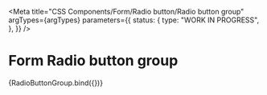 
<Meta
  title="CSS Components/Form/Radio button/Radio button group"
  argTypes={argTypes}
  parameters={{
    status: {
      type: "WORK IN PROGRESS",
    },
  }}
/>

# Form Radio button group

<Canvas>
  <Story name="Radio button group" args={defaultArgs}>
    {RadioButtonGroup.bind({})}
  </Story>
</Canvas>

<ArgsTable story="Radio button group" />
